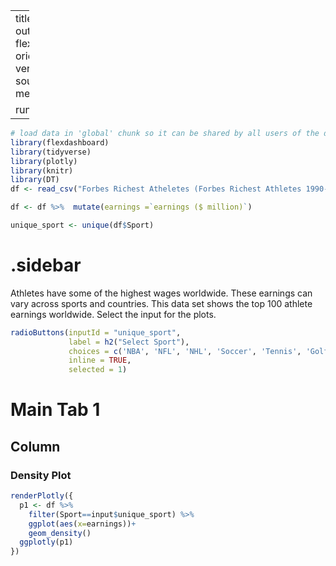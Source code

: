
---
title: "Earnings - Radio Button"
output: 
  flexdashboard::flex_dashboard:
    orientation: columns
    vertical_layout: fill
    source_code: embed
    social: menu

runtime: shiny
---

```r
# load data in 'global' chunk so it can be shared by all users of the dashboard
library(flexdashboard)
library(tidyverse)
library(plotly)
library(knitr)
library(DT)
df <- read_csv("Forbes Richest Atheletes (Forbes Richest Athletes 1990-2020).csv")

df <- df %>%  mutate(earnings =`earnings ($ million)`)

unique_sport <- unique(df$Sport)
```

{.sidebar}
=======================================================================

Athletes have some of the highest wages worldwide.  These earnings can vary across sports and countries. This data set shows the top 100 athlete earnings worldwide. Select the input for the plots. 

```r
radioButtons(inputId = "unique_sport", 
             label = h2("Select Sport"),
             choices = c('NBA', 'NFL', 'NHL', 'Soccer', 'Tennis', 'Golf', 'Boxing', 'Racing'),
             inline = TRUE,
             selected = 1)
```

Main Tab 1
=======================================================================

Column {data-width=500}
-----------------------------------------------------------------------

### Density Plot

```r
renderPlotly({
  p1 <- df %>% 
    filter(Sport==input$unique_sport) %>% 
    ggplot(aes(x=earnings))+
    geom_density()
  ggplotly(p1)
})
```
